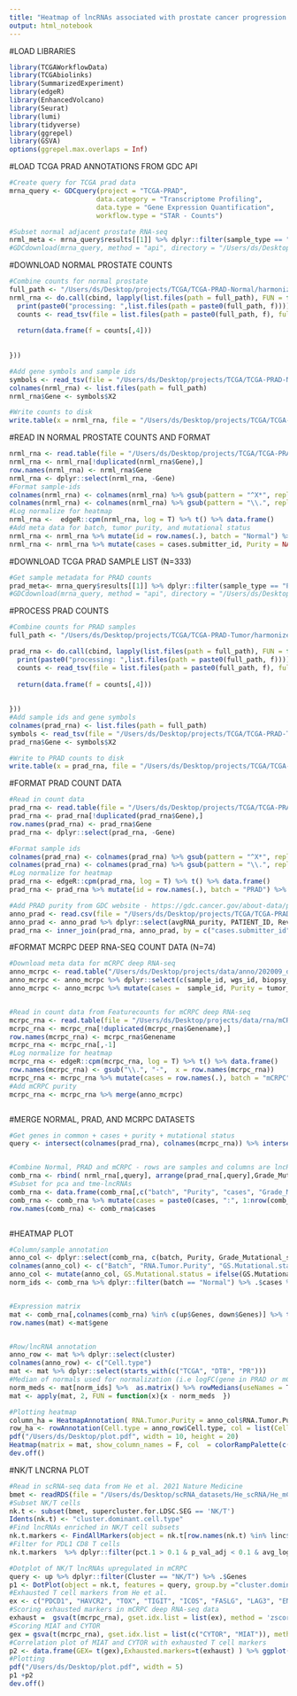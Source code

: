 ```yaml
---
title: "Heatmap of lncRNAs associated with prostate cancer progression - Figure 3"
output: html_notebook
---
```


#LOAD LIBRARIES
```r


library(TCGAWorkflowData)
library(TCGAbiolinks)
library(SummarizedExperiment)
library(edgeR)
library(EnhancedVolcano)
library(Seurat)
library(lumi)
library(tidyverse)
library(ggrepel)
library(GSVA)
options(ggrepel.max.overlaps = Inf)

```


#LOAD TCGA PRAD ANNOTATIONS FROM GDC API
```r
#Create query for TCGA prad data
mrna_query <- GDCquery(project = "TCGA-PRAD",
                      data.category = "Transcriptome Profiling",
                      data.type = "Gene Expression Quantification",
                      workflow.type = "STAR - Counts")

#Subset normal adjacent prostate RNA-seq
nrml_meta <- mrna_query$results[[1]] %>% dplyr::filter(sample_type == "Solid Tissue Normal")
#GDCdownload(mrna_query, method = "api", directory = "/Users/ds/Desktop")
```



#DOWNLOAD NORMAL PROSTATE COUNTS   
```r
#Combine counts for normal prostate
full_path <- "/Users/ds/Desktop/projects/TCGA/TCGA-PRAD-Normal/harmonized/Transcriptome_Profiling/Gene_Expression_Quantification/"
nrml_rna <- do.call(cbind, lapply(list.files(path = full_path), FUN = function(f){
  print(paste0("processing: ",list.files(path = paste0(full_path, f))))
  counts <- read_tsv(file = list.files(path = paste0(full_path, f), full.names = T), skip = 6, col_names = F )
  
  return(data.frame(f = counts[,4]))
  
  
}))

#Add gene symbols and sample ids
symbols <- read_tsv(file = "/Users/ds/Desktop/projects/TCGA/TCGA-PRAD-Normal/harmonized/Transcriptome_Profiling/Gene_Expression_Quantification/0427d696-a33d-4005-ac1d-c5363754226e/b1becd71-bbed-4a0f-af9c-94b9b2af928b.rna_seq.augmented_star_gene_counts.tsv", skip = 6, col_names = F)[,2]
colnames(nrml_rna) <- list.files(path = full_path)
nrml_rna$Gene <- symbols$X2

#Write counts to disk
write.table(x = nrml_rna, file = "/Users/ds/Desktop/projects/TCGA/TCGA-PRAD-Normal/normal_rna_counts.txt", quote = F, sep = "\t", row.names = F, col.names = T)
```



#READ IN NORMAL PROSTATE COUNTS AND FORMAT
```r
nrml_rna <- read.table(file = "/Users/ds/Desktop/projects/TCGA/TCGA-PRAD-Normal/normal_rna_counts.txt", header = T)
nrml_rna <- nrml_rna[!duplicated(nrml_rna$Gene),]
row.names(nrml_rna) <- nrml_rna$Gene 
nrml_rna <- dplyr::select(nrml_rna, -Gene)
#Format sample-ids
colnames(nrml_rna) <- colnames(nrml_rna) %>% gsub(pattern = "^X*", replacement = "")
colnames(nrml_rna) <- colnames(nrml_rna) %>% gsub(pattern = "\\.", replacement = "-")
#Log normalize for heatmap
nrml_rna <-  edgeR::cpm(nrml_rna, log = T) %>% t() %>% data.frame()
#Add meta data for batch, tumor purity, and mutational status
nrml_rna <- nrml_rna %>% mutate(id = row.names(.), batch = "Normal") %>% merge(dplyr::select(nrml_meta , c(id, cases.submitter_id) ))
nrml_rna <- nrml_rna %>% mutate(cases = cases.submitter_id, Purity = NA, Grade_Mutational_status =NA)
```



#DOWNLOAD TCGA PRAD SAMPLE LIST (N=333)
```r
#Get sample metadata for PRAD counts
prad_meta<- mrna_query$results[[1]] %>% dplyr::filter(sample_type == "Primary Tumor")
#GDCdownload(mrna_query, method = "api", directory = "/Users/ds/Desktop")
```



#PROCESS PRAD COUNTS
```r
#Combine counts for PRAD samples
full_path <- "/Users/ds/Desktop/projects/TCGA/TCGA-PRAD-Tumor/harmonized/Transcriptome_Profiling/Gene_Expression_Quantification/"

prad_rna <- do.call(cbind, lapply(list.files(path = full_path), FUN = function(f){
  print(paste0("processing: ",list.files(path = paste0(full_path, f))))
  counts <- read_tsv(file = list.files(path = paste0(full_path, f), full.names = T), skip = 6, col_names = F )
  
  return(data.frame(f = counts[,4]))
  
  
}))
#Add sample ids and gene symbols
colnames(prad_rna) <- list.files(path = full_path)
symbols <- read_tsv(file = "/Users/ds/Desktop/projects/TCGA/TCGA-PRAD-Tumor/harmonized/Transcriptome_Profiling/Gene_Expression_Quantification/0007888f-8d96-4c01-8251-7fef6cc71596/88215dd0-5841-44f1-9393-eefd8238cbb3.rna_seq.augmented_star_gene_counts.tsv", skip = 6, col_names = F)[,2]
prad_rna$Gene <- symbols$X2

#Write to PRAD counts to disk
write.table(x = prad_rna, file = "/Users/ds/Desktop/projects/TCGA/TCGA-PRAD-Tumor/prad_rna_counts.txt", quote = F, sep = "\t", row.names = F, col.names = T)
```


#FORMAT PRAD COUNT DATA
```r
#Read in count data
prad_rna <- read.table(file = "/Users/ds/Desktop/projects/TCGA/TCGA-PRAD-Tumor/prad_rna_counts.txt", header = T)
prad_rna <- prad_rna[!duplicated(prad_rna$Gene),]
row.names(prad_rna) <- prad_rna$Gene 
prad_rna <- dplyr::select(prad_rna, -Gene)

#Format sample ids
colnames(prad_rna) <- colnames(prad_rna) %>% gsub(pattern = "^X*", replacement = "")
colnames(prad_rna) <- colnames(prad_rna) %>% gsub(pattern = "\\.", replacement = "-")
#Log normalize for heatmap
prad_rna <- edgeR::cpm(prad_rna, log = T) %>% t() %>% data.frame()
prad_rna <- prad_rna %>% mutate(id = row.names(.), batch = "PRAD") %>% merge(dplyr::select(prad_meta , c(id, cases.submitter_id) ))

#Add PRAD purity from GDC website - https://gdc.cancer.gov/about-data/publications/prad_2015
anno_prad <- read.csv(file = "/Users/ds/Desktop/projects/TCGA/TCGA-PRAD-Tumor/prad_supp.csv", header = T)
anno_prad <- anno_prad %>% dplyr::select(avgRNA_purity, PATIENT_ID, Reviewed_Gleason_sum)#Tumor purity and gleason score
prad_rna <- inner_join(prad_rna, anno_prad, by = c("cases.submitter_id" = "PATIENT_ID")) %>% mutate(Purity = avgRNA_purity * 100, cases = cases.submitter_id, Grade_Mutational_status = Reviewed_Gleason_sum)


```


#FORMAT MCRPC DEEP RNA-SEQ COUNT DATA (N=74)
```r
#Download meta data for mCRPC deep RNA-seq
anno_mcrpc <- read.table("/Users/ds/Desktop/projects/data/anno/202009_deepRNAseq_sample_full.txt", header =T)
anno_mcrpc <- anno_mcrpc %>% dplyr::select(c(sample_id, wgs_id, biopsy_site,tumor_purity_wgs, tumor_purity_rna , tumor_purity_hist, AR))
anno_mcrpc <- anno_mcrpc %>% mutate(cases =  sample_id, Purity = tumor_purity_rna, Grade_Mutational_status =AR) %>% dplyr::select(cases, Purity, Grade_Mutational_status)#Add tumor purity (RNA) and AR region mutational status


#Read in count data from Featurecounts for mCRPC deep RNA-seq
mcrpc_rna <- read.table(file = "/Users/ds/Desktop/projects/data/rna/mCRPC_RNA_counts_genename.txt", header = T)
mcrpc_rna <- mcrpc_rna[!duplicated(mcrpc_rna$Genename),]
row.names(mcrpc_rna) <- mcrpc_rna$Genename
mcrpc_rna <- mcrpc_rna[,-1]
#Log normalize for heatmap
mcrpc_rna <- edgeR::cpm(mcrpc_rna, log = T) %>% t() %>% data.frame()
row.names(mcrpc_rna) <- gsub("\\.", "-",  x = row.names(mcrpc_rna))
mcrpc_rna <- mcrpc_rna %>% mutate(cases = row.names(.), batch = "mCRPC")
#Add mCRPC purity
mcrpc_rna <- mcrpc_rna %>% merge(anno_mcrpc)



```


#MERGE NORMAL, PRAD, AND MCRPC DATASETS
```r
#Get genes in common + cases + purity + mutational status
query <- intersect(colnames(prad_rna), colnames(mcrpc_rna)) %>% intersect( colnames(nrml_rna))


#Combine Normal, PRAD and mCRPC - rows are samples and columns are lncRNAs + RNA purity + batch + mutational status/gleason score
comb_rna <- rbind( nrml_rna[,query], arrange(prad_rna[,query],Grade_Mutational_status), arrange(mcrpc_rna[,query],Grade_Mutational_status))
#Subset for pca and tme-lncRNAs
comb_rna <- data.frame(comb_rna[,c("batch", "Purity", "cases", "Grade_Mutational_status")], comb_rna[,colnames(comb_rna) %in% c(pca_lncrna, notpca_lncrna)])
comb_rna <- comb_rna %>% mutate(cases = paste0(cases, ":", 1:nrow(comb_rna)))
row.names(comb_rna) <- comb_rna$cases



```




#HEATMAP PLOT
```r
#Column/sample annotation
anno_col <- dplyr::select(comb_rna, c(batch, Purity, Grade_Mutational_status))
colnames(anno_col) <- c("Batch", "RNA.Tumor.Purity", "GS.Mutational.status")
anno_col <- mutate(anno_col, GS.Mutational.status = ifelse(GS.Mutational.status == 2, "AR WT", ifelse(GS.Mutational.status == 3, "AR Gain", GS.Mutational.status)))
norm_ids <- comb_rna %>% dplyr::filter(batch == "Normal") %>% .$cases %>% gsub(pattern = "-|:",replacement = "\\.")


#Expression matrix
mat <- comb_rna[,colnames(comb_rna) %in% c(up$Genes, down$Genes)] %>% t() %>% data.frame() %>% mutate(gene = row.names(.)) %>% inner_join(final_markers) %>% arrange(cluster) #Subset for up and down-regualted DEG lncRNAs (progress_DEG_analysis.RMD), merge with markers (preprocess_scrna.RMD)
row.names(mat) <-mat$gene 


#Row/lncRNA annotation
anno_row <- mat %>% dplyr::select(cluster)
colnames(anno_row) <- c("Cell.type")
mat <- mat %>% dplyr::select(starts_with(c("TCGA", "DTB", "PR")))
#Median of normals used for normalization (i.e logFC(gene in PRAD or mCRPC/ gene in normal))
norm_meds <- mat[norm_ids] %>%  as.matrix() %>% rowMedians(useNames = T)
mat <- apply(mat, 2, FUN = function(x){x - norm_meds  })

#Plotting heatmap
column_ha = HeatmapAnnotation( RNA.Tumor.Purity = anno_col$RNA.Tumor.Purity, Batch = anno_col$Batch, GS.Mutational.status = anno_col$GS.Mutational.status)
row_ha <- rowAnnotation(Cell.type = anno_row$Cell.type, col = list(Cell.type = c("B lineage" = "darkred", "erythroid"= "black", "monocyte/macrophage" = "purple", "tumor" = "navy", "NK/T"= "darkgreen", "neutrophil" = "orange"))) 
pdf("/Users/ds/Desktop/plot.pdf", width = 10, height = 20)
Heatmap(matrix = mat, show_column_names = F, col  = colorRampPalette(c('navy',"white", "red"))(10), top_annotation = column_ha, cluster_columns = F,left_annotation = row_ha, row_names_gp = gpar(fontsize = 15,col = ifelse(rownames(mat) %in% c(unique(up$Genes)) , "red", ifelse(rownames(mat)  %in% c(unique(down$Genes)), "blue", "black"))), row_split = anno_row$Cell.type, name = "logFC")
dev.off()


```


#NK/T LNCRNA PLOT
```r
#Read in scRNA-seq data from He et al. 2021 Nature Medicine
bmet <- readRDS(file = "/Users/ds/Desktop/scRNA_datasets/He_scRNA/He_mCRPC.rds")
#Subset NK/T cells
nk.t <- subset(bmet, supercluster.for.LDSC.SEG == 'NK/T')
Idents(nk.t) <- "cluster.dominant.cell.type"
#Find lncRNAs enriched in NK/T cell subsets
nk.t.markers <- FindAllMarkers(object = nk.t[row.names(nk.t) %in% linc$gene.name,], only.pos = T, verbose = T)
#Filter for PDL1 CD8 T cells
nk.t.markers  %>% dplyr::filter(pct.1 > 0.1 & p_val_adj < 0.1 & avg_log2FC> 1)  %>% dplyr::filter(cluster == 'CD8+ PDCD1+ T cell')

#Dotplot of NK/T lncRNAs upregulated in mCRPC
query <- up %>% dplyr::filter(Cluster == "NK/T") %>% .$Genes
p1 <- DotPlot(object = nk.t, features = query, group.by ="cluster.dominant.cell.type" ) + coord_flip() + theme(axis.text.x = element_text(size = 8, angle = 90))
#Exhausted T cell markers from He et al. 
ex <- c("PDCD1", "HAVCR2", "TOX", "TIGIT", "ICOS", "FASLG", "LAG3", "ENTPD1","ITGAE")
#Scoring exhausted markers in mCRPC deep RNA-seq data
exhaust =  gsva(t(mcrpc_rna), gset.idx.list = list(ex), method = 'zscore')
#Scoring MIAT and CYTOR
gex = gsva(t(mcrpc_rna), gset.idx.list = list(c("CYTOR", "MIAT")), method = 'zscore')
#Correlation plot of MIAT and CYTOR with exhausted T cell markers
p2 <- data.frame(GEX= t(gex),Exhausted.markers=t(exhaust) ) %>% ggplot(aes(x = GEX, y = Exhausted.markers)) + geom_point() + geom_smooth(method = 'lm') + stat_cor() + xlab("CYTOR + MIAT") + theme_classic()
#Plotting
pdf("/Users/ds/Desktop/plot.pdf", width = 5)
p1 +p2
dev.off()

```


